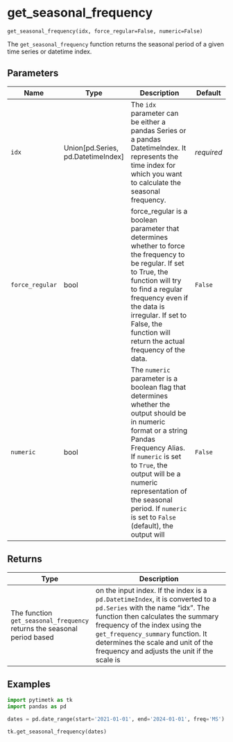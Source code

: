 # get_seasonal_frequency { #pytimetk.get_seasonal_frequency }

`get_seasonal_frequency(idx, force_regular=False, numeric=False)`

The `get_seasonal_frequency` function returns the seasonal period of a given 
time series or datetime index.

## Parameters

| Name            | Type                                 | Description                                                                                                                                                                                                                                                                                                   | Default    |
|-----------------|--------------------------------------|---------------------------------------------------------------------------------------------------------------------------------------------------------------------------------------------------------------------------------------------------------------------------------------------------------------|------------|
| `idx`           | Union\[pd.Series, pd.DatetimeIndex\] | The `idx` parameter can be either a pandas Series or a pandas  DatetimeIndex. It represents the time index for which you want to  calculate the seasonal frequency.                                                                                                                                           | _required_ |
| `force_regular` | bool                                 | force_regular is a boolean parameter that determines whether to force  the frequency to be regular. If set to True, the function will try to  find a regular frequency even if the data is irregular. If set to False,  the function will return the actual frequency of the data.                            | `False`    |
| `numeric`       | bool                                 | The `numeric` parameter is a boolean flag that determines whether the  output should be in numeric format or a string Pandas Frequency Alias.  If `numeric` is set to `True`, the output will be a numeric representation  of the seasonal period. If `numeric` is set to `False` (default), the  output will | `False`    |

## Returns

| Type                                                                    | Description                                                                                                                                                                                                                                                                                                            |
|-------------------------------------------------------------------------|------------------------------------------------------------------------------------------------------------------------------------------------------------------------------------------------------------------------------------------------------------------------------------------------------------------------|
| The function `get_seasonal_frequency` returns the seasonal period based | on the input index. If the index is a `pd.DatetimeIndex`, it is converted  to a `pd.Series` with the name "idx". The function then calculates the  summary frequency of the index using the `get_frequency_summary` function.  It determines the scale and unit of the frequency and adjusts the unit if  the scale is |

## Examples

```python
import pytimetk as tk
import pandas as pd

dates = pd.date_range(start='2021-01-01', end='2024-01-01', freq='MS')

tk.get_seasonal_frequency(dates)
```